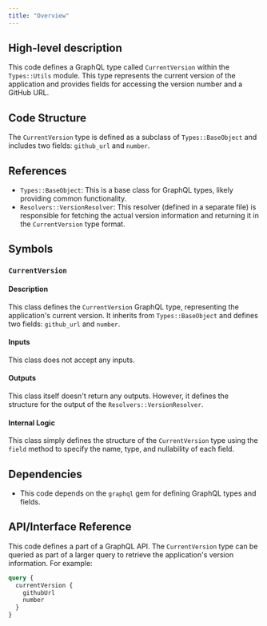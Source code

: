 ```yaml
---
title: "Overview"
---
```


## High-level description
This code defines a GraphQL type called `CurrentVersion` within the `Types::Utils` module. This type represents the current version of the application and provides fields for accessing the version number and a GitHub URL.

## Code Structure
The `CurrentVersion` type is defined as a subclass of `Types::BaseObject` and includes two fields: `github_url` and `number`. 

## References
- `Types::BaseObject`: This is a base class for GraphQL types, likely providing common functionality.
- `Resolvers::VersionResolver`: This resolver (defined in a separate file) is responsible for fetching the actual version information and returning it in the `CurrentVersion` type format.

## Symbols

### `CurrentVersion`
#### Description
This class defines the `CurrentVersion` GraphQL type, representing the application's current version. It inherits from `Types::BaseObject` and defines two fields: `github_url` and `number`.

#### Inputs
This class does not accept any inputs.

#### Outputs
This class itself doesn't return any outputs. However, it defines the structure for the output of the `Resolvers::VersionResolver`.

#### Internal Logic
This class simply defines the structure of the `CurrentVersion` type using the `field` method to specify the name, type, and nullability of each field.

## Dependencies
- This code depends on the `graphql` gem for defining GraphQL types and fields.

## API/Interface Reference
This code defines a part of a GraphQL API. The `CurrentVersion` type can be queried as part of a larger query to retrieve the application's version information. For example:

```graphql
query {
  currentVersion {
    githubUrl
    number
  }
}
```
